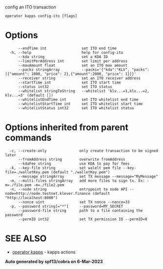 config an ITO transaction

```undefined
operator kapps config-ito [flags]
```

# Options

```undefined
      --endTime int                set ITO end time
  -h, --help                       help for config-ito
      --kda string                 set a KDA ID
      --limitPerAddress int        set limit per address
      --maxAmount float            set an ITO max amount
      --packs stringArray          --packs='{"kda":"KLV", "packs": [{"amount": 1000, "price": 2},{"amount":2000, "price": 1}]}'
      --receiver string            set an ITO receiver address
      --startTime int              set ITO start time
      --status int32               set ITO status
      --whitelist stringToString   --whitelist 'klv...=1,klv...=2, klv...=3' (default [])
      --whitelistEndTime int       set ITO whitelist end time
      --whitelistStartTime int     set ITO whitelist start time
      --whitelistStatus int32      set ITO whitelist status
```

# Options inherited from parent commands

```undefined
  -c, --create-only               only create transaction to be signed later
      --fromAddress string        overwrite fromAddress
      --kdaFee string             use KDA to pay for fees
  -k, --key-file string           set walelt pem file --key-file=./walletKey.pem (default "./walletKey.pem")
      --message stringArray       set TX message --message="MyMessage"
  -m, --multi-files stringArray   add more files to sign tx. Ex: -m=./file.pem -m=./file2.pem
  -n, --node string               entrypoint to node API --node=http://node.testnet.klever.finance (default "http://localhost:8080")
      --nonce uint                set TX nonce --nonce=33
  -p, --password string[="*"]     --password=MY_SECRET
      --password-file string      path to a file containing the password
      --permID int32              set TX permission ID --permID=0
```

# SEE ALSO

- [operator kapps](undefined) - kapps actions

**Auto generated by spf13/cobra on 6-Mar-2023**

